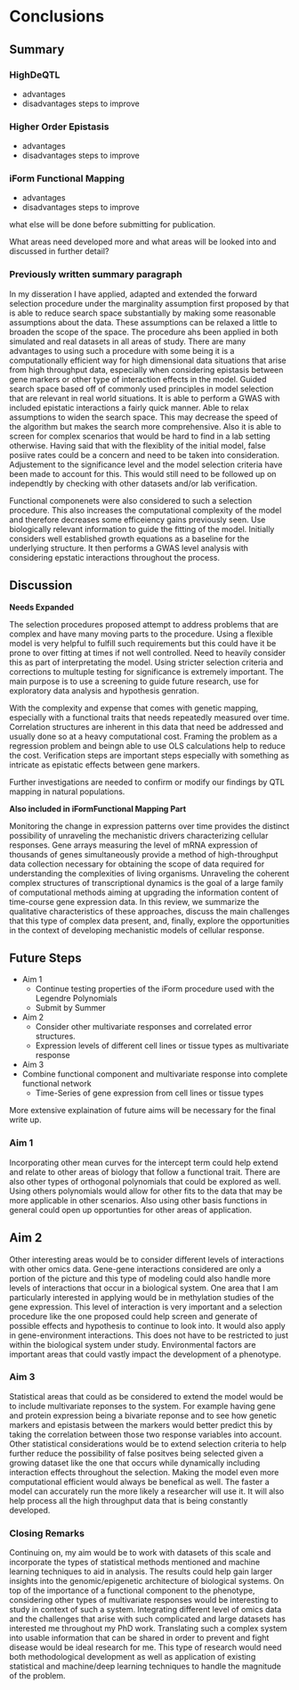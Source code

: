 # Conclusions

## Summary

### HighDeQTL
 - advantages 
 - disadvantages
 steps to improve

### Higher Order Epistasis
 - advantages 
 - disadvantages
 steps to improve



### iForm Functional Mapping
 - advantages 
 - disadvantages
 steps to improve

what else will be done before submitting for publication.  

What areas need developed more and what areas will be looked into and discussed in further detail?



### Previously written summary paragraph

In my disseration I have applied, adapted and extended the forward selection procedure under the marginality assumption first proposed by \cite{hao2014interaction} that is able to reduce search space substantially by making some reasonable assumptions about the data.  These assumptions can be relaxed a little to broaden the scope of the space. The procedure ahs been applied in both simulated and real datasets in all areas of study.  There are many advantages to using such a procedure with some being it is a computationally efficient way for high dimensional data situations that arise from high throughput data, especially when considering epistasis between gene markers or other type of interaction effects in the model.  Guided search space based off of commonly used principles in model selection that are relevant in real world situations. It is able to perform a GWAS with included epistatic interactions a fairly quick manner.  Able to relax assumptions to widen the search space.  This may decrease the speed of the algorithm but makes the search more comprehensive.  Also it is able to screen for complex scenarios that would be hard to find in a lab setting otherwise.  Having said that with the flexiblity of the initial model, false posiive rates could be a concern and need to be taken into consideration.  Adjustement to the significance level and the model selection criteria have been made to account for this.  This would still need to be followed up on independtly by checking with other datasets and/or lab verification.  

Functional componenets were also considered to such a selection procedure.  This also increases the computational complexity of the model and therefore decreases some efficeiency gains previously seen.  Use biologically relevant information to guide the fitting of the model.  Initially considers well established growth equations as a baseline for the underlying structure.  It then performs a GWAS level analysis with considering epstatic interactions throughout the process.  




## Discussion

**Needs Expanded**

The selection procedures proposed attempt to address problems that are complex and have many moving parts to the procedure.  Using a flexible model is very helpful to fulfill such requirements but this could have it be prone to over fitting at times if not well controlled.  Need to heavily consider this as part of interpretating the model.  Using stricter selection criteria and corrections to multuple testing for significance is extremely important.  The main purpose is to use a screening to guide future research, use for exploratory data analysis and hypothesis genration.  

With the complexity and expense that comes with genetic mapping, especially with a functional traits that needs repeatedly measured over time.  Correlation structures are inherent in this data that need be addressed and usually done so at a heavy computational cost.  Framing the problem as a regression problem and beingn able to use OLS calculations help to reduce the cost.  Verification steps are important steps especially with something as intricate as epistatic effects between gene markers.

Further investigations are needed to confirm or modify our findings by QTL mapping in natural populations.



**Also included in iFormFunctional Mapping Part**

Monitoring the change in expression patterns over time provides the distinct possibility of unraveling the mechanistic drivers characterizing cellular responses. Gene arrays measuring the level of mRNA expression of thousands of genes simultaneously provide a method of high-throughput data collection necessary for obtaining the scope of data required for understanding the complexities of living organisms. Unraveling the coherent complex structures of transcriptional dynamics is the goal of a large family of computational methods aiming at upgrading the information content of time-course gene expression data. In this review, we summarize the qualitative characteristics of these approaches, discuss the main challenges that this type of complex data present, and, finally, explore the opportunities in the context of developing mechanistic models of cellular response. \cite{androulakis2007analysis}





## Future Steps

 - Aim 1
   - Continue testing properties of the iForm procedure used with the Legendre Polynomials
   - Submit by Summer

 - Aim 2
   - Consider other multivariate responses and correlated error structures.  
   - Expression levels of different cell lines or tissue types as multivariate response 

 - Aim 3
  - Combine functional component and multivariate response into complete functional network
    - Time-Series of gene expression from cell lines or tissue types

More extensive explaination of future aims will be necessary for the final write up.  



### Aim 1

Incorporating other mean curves for the intercept term could help extend and relate to other areas of biology that follow a functional trait.  There are also other types of orthogonal polynomials that could be explored as well.  Using others polynomials would allow for other fits to the data that may be more applicable in other scenarios.  Also using other basis functions in general could open up opportunties for other areas of application.  


## Aim 2
Other interesting areas would be to consider different levels of interactions with other omics data.  Gene-gene interactions considered are only a portion of the picture and this type of modeling could also handle more levels of interactions that occur in a biological system.  One area that I am particularly interested in applying would be in methylation studies of the gene expression.  This level of interaction is very important and a selection procedure like the one proposed could help screen and generate of possible effects and hypothesis to continue to look into.  It would also apply in gene-environment interactions.  This does not have to be restricted to just within the biological system under study.  Environmental factors are important areas that could vastly impact the development of a phenotype.  


### Aim 3

Statistical areas that could as be considered to extend the model would be to include multivariate reponses to the system.  For example having gene and protein expression being a bivariate reponse and to see how genetic markers and epistasis between the markers would better predict this by taking the correlation between those two response variables into account.  Other statistical considerations would be to extend selection criteria to help further reduce the possibility of false positves being selected given a growing dataset like the one that occurs while dynamically including interaction effects throughout the selection.  Making the model even more computational efficient would always be benefical as well.  The faster a model can accurately run the more likely a researcher will use it.  It will also help process all the high throughput data that is being constantly developed.  

### Closing Remarks

Continuing on, my aim would be to work with datasets of this scale and incorporate the types of statistical methods mentioned and machine learning techniques to aid in analysis. The results could help gain larger insights into the genomic/epigenetic architecture of biological systems. On top of the importance of a functional component to the phenotype, considering other types of multivariate responses would be interesting to study in context of such a system. Integrating different level of omics data and the challenges that arise with such complicated and large datasets has interested me throughout my PhD work. Translating such a complex system into usable information that can be shared in order to prevent and fight disease would be ideal research for me. This type of research would need both methodological development as well as application of existing statistical and machine/deep learning techniques to handle the magnitude of the problem.
